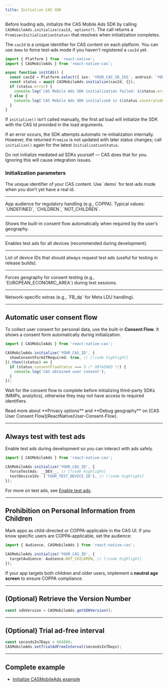 ```yaml
---
title: Initialize CAS SDK
---
```

Before loading ads, initialize the CAS Mobile Ads SDK by calling `CASMobileAds.initialize(casId, options?)`. The call returns a `Promise<InitializationStatus>` that resolves when initialization completes.

The `casId` is a unique identifier for CAS content on each platform. You can use `demo` to force test-ads mode if you haven't registered a `casId` yet.

```ts
import { Platform } from 'react-native';
import { CASMobileAds } from 'react-native-cas';

async function initCAS() {
  const casId = Platform.select({ ios: 'YOUR_CAS_ID_IOS', android: 'YOUR_CAS_ID_ANDROID' })!;
  const status = await CASMobileAds.initialize(casId, {});
  if (status.error) {
    console.log(`CAS Mobile Ads SDK initialization failed: ${status.error}`);
  } else {
    console.log(`CAS Mobile Ads SDK initialized in ${status.countryCode} country`);
  }
}
```

If `initialize()` isn’t called manually, the first ad load will initialize the SDK with the CAS Id provided in the load arguments.

If an error occurs, the SDK attempts automatic re-initialization internally. However, the returned `Promise` is not updated with later status changes; call `initialize()` again for the latest `InitializationStatus`.

<Error>
Do not initialize mediated ad SDKs yourself — CAS does that for you.  
Ignoring this will cause integration issues.
</Error>

### Initialization parameters
<Property name="casId" type="string" required>
  The unique identifier of your CAS content. Use `demo` for test-ads mode when you don’t yet have a real id.
</Property>

---

<Property name="targetAudience" type="Audience" optional>
  App audience for regulatory handling (e.g., COPPA). Typical values: `UNDEFINED`, `CHILDREN`, `NOT_CHILDREN`.
</Property>

---

<Property name="showConsentFormIfRequired" type="boolean" optional>
  Shows the built-in consent flow automatically when required by the user’s geography.
</Property>

---

<Property name="forceTestAds" type="boolean" optional>
  Enables test ads for all devices (recommended during development).
</Property>

---

<Property name="testDeviceIds" type="string[]" optional>
  List of device IDs that should always request test ads (useful for testing in release builds).
</Property>

---

<Property name="debugGeography" type="PrivacyGeography" optional>
  Forces geography for consent testing (e.g., `EUROPEAN_ECONOMIC_AREA`) during test sessions.
</Property>

---

<Property name="mediationExtras" type="{ [key: string]: string }" optional>
  Network-specific extras (e.g., `FB_dp` for Meta LDU handling).
</Property>

---

## Automatic user consent flow
To collect user consent for personal data, use the built-in **Consent Flow**. It shows a consent form automatically during initialization.

```ts
import { CASMobileAds } from 'react-native-cas';

CASMobileAds.initialize('YOUR_CAS_ID', {
  showConsentFormIfRequired: true, // [!code highlight]
}).then((status) => {
  if (status.consentFlowStatus === 3 /* OBTAINED */) {
    console.log('CAS obtained user consent');
  }
});
```

Wait for the consent flow to complete before initializing third-party SDKs (MMPs, analytics), otherwise they may not have access to required identifiers.

<Info>
Read more about **Privacy options** and **Debug geography** on  
[CAS User Consent Flow](ReactNative/User-Consent-Flow).
</Info>

---

## Always test with test ads
Enable test ads during development so you can interact with ads safely.

```ts
import { CASMobileAds } from 'react-native-cas';

CASMobileAds.initialize('YOUR_CAS_ID', {
  forceTestAds: __DEV__, // [!code highlight]
  testDeviceIds: ['YOUR_TEST_DEVICE_ID'], // [!code highlight]
});
```

For more on test ads, see [Enable test ads](ReactNative/Enabling-test-ads).

---

## Prohibition on Personal Information from Children
Mark apps as child-directed or COPPA-applicable in the CAS UI. If you know specific users are COPPA-applicable, set the audience:

```ts
import { Audience, CASMobileAds } from 'react-native-cas';

CASMobileAds.initialize('YOUR_CAS_ID', {
  targetAudience: Audience.NOT_CHILDREN, // [!code highlight]
});
```

If your app targets both children and older users, implement a **neutral age screen** to ensure COPPA compliance.

---

## (Optional) Retrieve the Version Number
```ts
const sdkVersion = CASMobileAds.getSDKVersion();
```

---

## (Optional) Trial ad-free interval
```ts
const secondsIn7Days = 604800;
CASMobileAds.setTrialAdFreeInterval(secondsIn7Days);
```

---

## Complete example
- [Initialize CASMobileAds example]()
